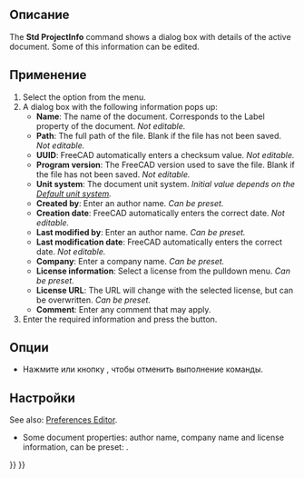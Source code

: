 <languages/>

{{Docnav/ru
|[[Std_MergeProjects/ru|Команда "Объединить проект..."]]
|[[Std_Print/ru|Команда "Печать"]]
|[[Std_File_Menu/ru|Меню "Файл"]]
|IconL=Std_MergeProjects.svg
|IconR=Std_Print.svg
|IconC=Freecad.svg
}}

<div class="mw-translate-fuzzy">
{{GuiCommand/ru
|Name=Std ProjectInfo
|Name/ru=Std ProjectInfo
|MenuLocation=Файл → Информация о проекте
|Workbenches=All
|SeeAlso=[[Std_New/ru|Std New]]
}}
</div>

<span id="Description"></span>
==Описание==

The '''Std ProjectInfo''' command shows a dialog box with details of the active document. Some of this information can be edited.

<span id="Usage"></span>
==Применение==

# Select the {{MenuCommand|File → [[Image:Std_ProjectInfo.svg|16px]] Document Information}} option from the menu.
# A dialog box with the following information pops up:
#* '''Name''': The name of the document. Corresponds to the Label property of the document. ''Not editable.''
#* '''Path''': The full path of the file. Blank if the file has not been saved. ''Not editable.''
#* '''UUID''': FreeCAD automatically enters a checksum value. ''Not editable.''
#* '''Program version''': The FreeCAD version used to save the file. Blank if the file has not been saved. ''Not editable.''
#* '''Unit system''': The document unit system. ''Initial value depends on the [[Preferences_Editor#General_2|Default unit system]].'' {{Version|1.0}}
#* '''Created by''': Enter an author name. ''Can be preset.''
#* '''Creation date''': FreeCAD automatically enters the correct date. ''Not editable.''
#* '''Last modified by''': Enter an author name. ''Can be preset.''
#* '''Last modification date''': FreeCAD automatically enters the correct date. ''Not editable.''
#* '''Company''': Enter a company name. ''Can be preset.''
#* '''License information''': Select a license from the pulldown menu. ''Can be preset.''
#* '''License URL''': The URL will change with the selected license, but can be overwritten. ''Can be preset.''
#* '''Comment''': Enter any comment that may apply.
# Enter the required information and press the {{Button|OK}} button.

<span id="Options"></span>
==Опции==

* Нажмите {{KEY|Esc}} или кнопку {{Button|Отмена}}, чтобы отменить выполнение команды.

<span id="Preferences"></span>
==Настройки==

See also: [[Preferences_Editor|Preferences Editor]].

* Some document properties: author name, company name and license information, can be preset: {{MenuCommand|Edit → Preferences → General → Document → Authoring and License}}.


{{Docnav/ru
|[[Std_MergeProjects/ru|Команда "Объединить проект..."]]
|[[Std_Print/ru|Команда "Печать"]]
|[[Std_File_Menu/ru|Меню "Файл"]]
|IconL=Std_MergeProjects.svg
|IconR=Std_Print.svg
|IconC=Freecad.svg
}}

{{Std_Base_navi{{#translation:}}}}
{{Userdocnavi{{#translation:}}}}